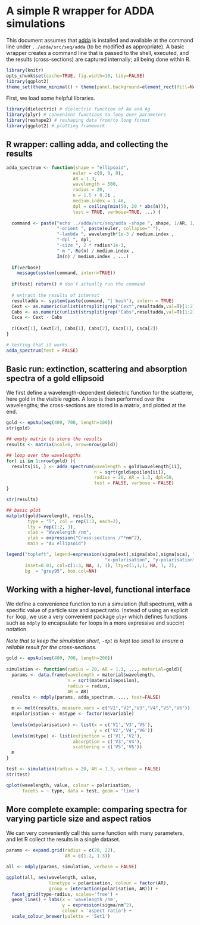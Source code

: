 A simple R wrapper for ADDA simulations
========================================

This document assumes that [adda](http://code.google.com/p/a-dda/) is installed and available at the command line under `../adda/src/seq/adda` (to be modified as appropriate). A basic wrapper creates a command line that is passed to the shell, executed, and the results (cross-sections) are captured internally; all being done within R.

```r
library(knitr)
opts_chunk$set(cache=TRUE, fig.width=10, tidy=FALSE)
library(ggplot2)
theme_set(theme_minimal() + theme(panel.background=element_rect(fill=NA)))
```

First, we load some helpful libraries.
```r
library(dielectric) # dielectric function of Au and Ag
library(plyr) # convenient functions to loop over parameters
library(reshape2) # reshaping data from/to long format
library(ggplot2) # plotting framework
```

## R wrapper: calling adda, and collecting the results

```r
adda_spectrum <- function(shape = "ellipsoid",
                         euler = c(0, 0, 0),
                         AR = 1.3,
                         wavelength = 500,
                         radius = 20,
                         n = 1.5 + 0.2i ,
                         medium.index = 1.46,
                         dpl = ceiling(min(50, 20 * abs(n))),
                         test = TRUE, verbose=TRUE, ...) {
  
  command <- paste("echo ../adda/src/seq/adda -shape ", shape, 1/AR, 1/AR,
                   "-orient ", paste(euler, collapse=" "),
                   "-lambda ", wavelength*1e-3 / medium.index ,
                   "-dpl ", dpl,
                   "-size ", 2 * radius*1e-3,
                   "-m ", Re(n) / medium.index ,
                   Im(n) / medium.index , ...)
  
  if(verbose)
    message(system(command, intern=TRUE))
  
  if(test) return() # don't actually run the command
  
  # extract the results of interest
  resultadda <- system(paste(command, "| bash"), intern = TRUE)
  Cext <- as.numeric(unlist(strsplit(grep("Cext",resultadda,val=T)[1:2],s="="))[c(2,4)])
  Cabs <- as.numeric(unlist(strsplit(grep("Cabs",resultadda,val=T)[1:2],s="="))[c(2,4)])
  Csca <- Cext - Cabs
  
  c(Cext[1], Cext[2], Cabs[1], Cabs[2], Csca[1], Csca[2])
}

# testing that it works
adda_spectrum(test = FALSE)
```

## Basic run: extinction, scattering and absorption spectra of a gold ellipsoid

We first define a wavelength-dependent dielectric function for the scatterer, here gold in the visible region. A loop is then performed over the wavelengths; the cross-sections are stored in a matrix, and plotted at the end.

```r
gold <- epsAu(seq(400, 700, length=100))
str(gold)

## empty matrix to store the results
results <- matrix(ncol=6, nrow=nrow(gold))

## loop over the wavelengths
for( ii in 1:nrow(gold) ){
  results[ii, ] <- adda_spectrum(wavelength = gold$wavelength[ii],
                                 n = sqrt(gold$epsilon[ii]),
                                 radius = 20, AR = 1.3, dpl=50,
                                 test = FALSE, verbose = FALSE)  
}

str(results)

## basic plot
matplot(gold$wavelength, results, 
        type = "l", col = rep(1:3, each=2),
        lty = rep(1:2, 3),
        xlab = "Wavelength /nm",
        ylab = expression("Cross-sections /"*nm^2),
        main = "Au ellipsoid")

legend("topleft", legend=expression(sigma[ext],sigma[abs],sigma[sca], "",
                                     "x-polarisation", "y-polarisation"),
       inset=0.01, col=c(1:3, NA, 1, 1), lty=c(1,1,1, NA, 1, 2), 
       bg  = "grey95", box.col=NA)
```

## Working with a higher-level, functional interface

We define a convenience function to run a simulation (full spectrum), with a specific value of particle size and aspect ratio. Instead of using an explicit `for` loop, we use a very convenient package `plyr` which defines functions such as `mdply` to encapsulate `for` loops in a more expressive and succint notation.  

_Note that to keep the simulation short, `-dpl` is kept too small to ensure a reliable result for the cross-sections._

```r
gold <- epsAu(seq(400, 700, length=200))
         
simulation <- function(radius = 20, AR = 1.3, ..., material=gold){
  params <- data.frame(wavelength = material$wavelength,
                       n = sqrt(material$epsilon),
                       radius = radius,
                       AR = AR)
  results <- mdply(params, adda_spectrum, ..., test=FALSE)
  
  m <- melt(results, measure.vars = c("V1","V2","V3","V4","V5","V6"))
  m$polarisation <- m$type <- factor(m$variable)
  
  levels(m$polarisation) <- list(x = c('V1','V3','V5'), 
                                 y = c('V2','V4','V6'))
  levels(m$type) <- list(extinction = c('V1','V2'), 
                         absorption = c('V3','V4'),
                         scattering = c('V5','V6'))
  m
}

test <- simulation(radius = 20, AR = 1.3, verbose = FALSE)
str(test)

qplot(wavelength, value, colour = polarisation, 
      facets = ~ type, data = test, geom = 'line')
```

## More complete example: comparing spectra for varying particle size and aspect ratios

We can very conveniently call this same function with many parameters, and let R collect the results in a single dataset.

```r
params <- expand.grid(radius = c(20, 22),
                      AR = c(1.2, 1.3))

all <- mdply(params, simulation, verbose = FALSE)

ggplot(all, aes(wavelength, value, 
                linetype = polarisation, colour = factor(AR),
                group = interaction(polarisation, AR))) +
  facet_grid(type~radius, scales='free') +
  geom_line() + labs(x = 'wavelength /nm', 
                     y = expression(sigma/nm^2),
                     colour = 'aspect ratio') +
  scale_colour_brewer(palette = 'Set1')
```
